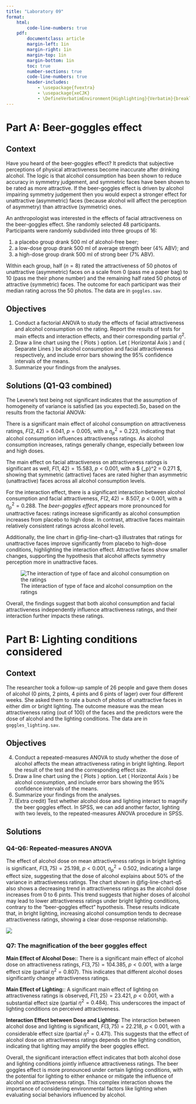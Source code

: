 ```yaml
---
title: "Laboratory 09"
format:
    html: 
        code-line-numbers: true
    pdf:
        documentclass: article
        margin-left: 1in
        margin-right: 1in
        margin-top: 1in
        margin-bottom: 1in
        toc: true
        number-sections: true
        code-line-numbers: true
        header-includes:
            - \usepackage{fvextra}
            - \usepackage{xeCJK}
            - \DefineVerbatimEnvironment{Highlighting}{Verbatim}{breaklines,commandchars=\\\{\}}
---
```


# Part A: Beer-goggles effect

## Context

Have you heard of the beer-goggles effect? It predicts that subjective perceptions of physical attractiveness become inaccurate after drinking alcohol. The logic is that alcohol consumption has been shown to reduce accuracy in symmetry judgement, and symmetric faces have been shown to be rated as more attractive. If the beer-goggles effect is driven by alcohol impairing symmetry judgement then you would expect a stronger effect for unattractive (asymmetric) faces (because alcohol will affect the perception of asymmetry) than attractive (symmetric) ones.

An anthropologist was interested in the effects of facial attractiveness on the beer-goggles effect. She randomly selected 48 participants. Participants were randomly subdivided into three groups of 16: 

1. a placebo group drank 500 ml of alcohol-free beer; 
2. a low-dose group drank 500 ml of average strength beer (4% ABV); and 
3. a high-dose group drank 500 ml of strong beer (7% ABV). 

Within each group, half ($n =8$) rated the attractiveness of 50 photos of unattractive (asymmetric) faces on a scale from 0 (pass me a paper bag) to 10 (pass me their phone number) and the remaining half rated 50 photos of attractive (symmetric) faces. The outcome for each participant was their median rating across the 50 photos. The data are in `goggles.sav`.

## Objectives

1. Conduct a factorial ANOVA to study the effects of facial attractiveness and alcohol consumption on the rating. Report the results of tests for main effects and interaction effects, and their corresponding partial $\eta^2$.
2. Draw a line chart using the ⟨ Plots ⟩ option. Let ⟨ Horizontal Axis ⟩ and ⟨ Separate Lines ⟩ be alcohol consumption and facial attractiveness respectively, and include error bars showing the 95% confidence intervals of the means.
3. Summarize your findings from the analyses.

## Solutions (Q1-Q3 combined)

The Levene's test being not significant indicates that the assumption of homogeneity of variance is satisfied (as you expected).So, based on the results from the factorial ANOVA:

There is a significant main effect of alcohol consumption on attractiveness ratings, $F(2, 42) = 6.041$, $p = 0.005$, with a ${\eta_p}^2 = 0.223$, indicating that alcohol consumption influences attractiveness ratings. As alcohol consumption increases, ratings generally change, especially between low and high doses.

The main effect on facial attractiveness on attractiveness ratings is significant as well, $F(1, 42) = 15.583$, $p < 0.001$, with a $ {\eta_p}^2 = 0.271 $, showing that symmetric (attractive) faces are rated higher than asymmetric (unattractive) faces across all alcohol consumption levels.

For the interaction effect, there is a significant interaction between alcohol consumption and facial attractiveness, $F(2, 42) = 8.507$, $p < 0.001$, with a ${\eta_p}^2 = 0.288$. The *beer-goggles effect* appears more pronounced for unattractive faces: ratings increase significantly as alcohol consumption increases from placebo to high dose. In contrast, attractive faces maintain relatively consistent ratings across alcohol levels.

Additionally, the line chart in @fig-line-chart-q3 illustrates that ratings for unattractive faces improve significantly from placebo to high-dose conditions, highlighting the interaction effect. Attractive faces show smaller changes, supporting the hypothesis that alcohol affects symmetry perception more in unattractive faces.

![The interaction of type of face and alcohol consumption on the ratings](./q3-line-chart.png){#fig-line-chart-q3}

Overall, the findings suggest that both alcohol consumption and facial attractiveness independently influence attractiveness ratings, and their interaction further impacts these ratings. 

# Part B: Lighting conditions considered

## Context 

The researcher took a follow-up sample of 26 people and gave them doses of alcohol (0 pints, 2 pints, 4 pints and 6 pints of lager) over four different weeks. She asked them to rate a bunch of photos of unattractive faces in either dim or bright lighting. The outcome measure was the mean attractiveness rating (out of 100) of the faces and the predictors were the dose of alcohol and the lighting conditions. The data are in `goggles_lighting.sav`.

## Objectives

4. Conduct a repeated-measures ANOVA to study whether the dose of alcohol affects the mean attractiveness rating in bright lighting. Report the result of the test and the corresponding effect size.
5. Draw a line chart using the ⟨ Plots ⟩ option. Let ⟨ Horizontal Axis ⟩ be alcohol consumption, and include error bars showing the 95% confidence intervals of the means.
6. Summarize your findings from the analyses.
7. (Extra credit) Test whether alcohol dose and lighting interact to magnify the beer goggles effect. In SPSS, we can add another factor, lighting with two levels, to the repeated-measures ANOVA procedure in SPSS.

## Solutions

### Q4-Q6: Repeated-measures ANOVA

The effect of alcohol dose on mean attractiveness ratings in bright lighting is significant, $F(3, 75) = 25.198$, $p < 0.001$, ${\eta_p}^2 = 0.502$, indicating a large effect size, suggesting that the dose of alcohol explains about 50% of the variance in attractiveness ratings. The chart shown in @fig-line-chart-q5 also shows a decreasing trend in attractiveness ratings as the alcohol dose increases from 0 to 6 pints. This trend suggests that higher doses of alcohol may lead to lower attractiveness ratings under bright lighting conditions, contrary to the "beer-goggles effect" hypothesis. These results indicate that, in bright lighting, increasing alcohol consumption tends to decrease attractiveness ratings, showing a clear dose-response relationship.

![](./q5-line-chart.png){#fig-line-chart-q5}

### Q7: The magnification of the beer goggles effect

**Main Effect of Alcohol Dose:**: There is a significant main effect of alcohol dose on attractiveness ratings, $F(3, 75) = 104.385$, $p < 0.001$, with a large effect size (partial $\eta^2 = 0.807$). This indicates that different alcohol doses significantly change attractiveness ratings.

**Main Effect of Lighting:**: A significant main effect of lighting on attractiveness ratings is observed, $F(1, 25) = 23.421$, $p < 0.001$, with a substantial effect size (partial $\eta^2 = 0.484$). This underscores the impact of lighting conditions on perceived attractiveness.

**Interaction Effect between Dose and Lighting:**
The interaction between alcohol dose and lighting is significant, $F(3, 75) = 22.218$, $p < 0.001$, with a considerable effect size (partial $\eta^2 = 0.471$). This suggests that the effect of alcohol dose on attractiveness ratings depends on the lighting condition, indicating that lighting may amplify the beer goggles effect.

Overall, the significant interaction effect indicates that both alcohol dose and lighting conditions jointly influence attractiveness ratings. The beer goggles effect is more pronounced under certain lighting conditions, with the potential for lighting to either enhance or mitigate the influence of alcohol on attractiveness ratings. This complex interaction shows the importance of considering environmental factors like lighting when evaluating social behaviors influenced by alcohol.